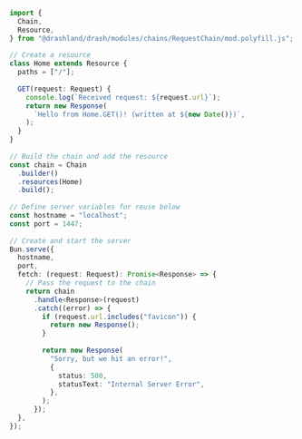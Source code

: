 ```typescript showLineNumbers filename="bun.ts" copy
import {
  Chain,
  Resource,
} from "@drashland/drash/modules/chains/RequestChain/mod.polyfill.js";
 
// Create a resource
class Home extends Resource {
  paths = ["/"];
 
  GET(request: Request) {
    console.log(`Received request: ${request.url}`);
    return new Response(
      `Hello from Home.GET()! (written at ${new Date()})`,
    );
  }
}
 
// Build the chain and add the resource
const chain = Chain
  .builder()
  .resources(Home)
  .build();
 
// Define server variables for reuse below
const hostname = "localhost";
const port = 1447;
 
// Create and start the server
Bun.serve({
  hostname,
  port,
  fetch: (request: Request): Promise<Response> => {
    // Pass the request to the chain
    return chain
      .handle<Response>(request)
      .catch((error) => {
        if (request.url.includes("favicon")) {
          return new Response();
        }
 
        return new Response(
          "Sorry, but we hit an error!",
          {
            status: 500,
            statusText: "Internal Server Error",
          },
        );
      });
  },
});
 

```
